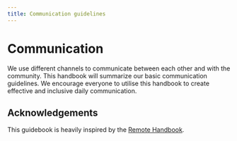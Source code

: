 ```yaml
---
title: Communication guidelines
---
```



# <FontAwesomeIcon icon={faMessage} /> Communication
We use different channels to communicate between each other and with the community. This handbook will summarize our basic communication guidelines. We encourage everyone to utilise this handbook to create effective and inclusive daily communication.

## Acknowledgements
This guidebook is heavily inspired by the [Remote Handbook](https://www.notion.so/Communication-8541f0e7ae004be7a7b949096c9f972c).